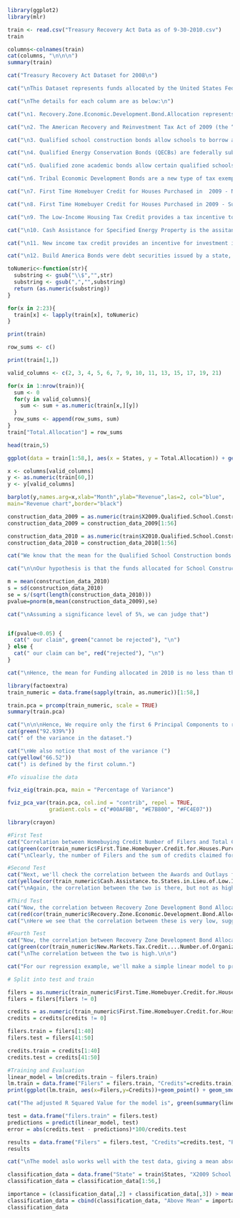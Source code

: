 ```r
library(ggplot2)
library(mlr)

train <- read.csv("Treasury Recovery Act Data as of 9-30-2010.csv")
train
```

```r
columns<-colnames(train)
cat(columns, "\n\n\n")
summary(train)
```

```r
cat("Treasury Recovery Act Dataset for 2008\n")

cat("\nThis Dataset represents funds allocated by the United States Federal Governemnt in response to the Global Financial Crisis of 2008. Every Column represents funding given under a particular act or bond while every row represents funding given to a particular state. The last row also shows us the total funding given to all states in a particular Bond/Act.\n\n")

cat("\nThe details for each column are as below:\n")

cat("\n1. Recovery.Zone.Economic.Development.Bond.Allocation represents the funding given for econmic recovery through a refundable tax credit allowed under section 6431 of the Code equal to 45% of the interest payable by the issuer to investors.\n")

cat("\n2. The American Recovery and Reinvestment Tax Act of 2009 (the “Recovery Act”) created a new category of tax-exempt bonds called Recovery Zone Facility Bonds (“RZFBs”) to assist economic development in distressed areas throughout the United States.\n")

cat("\n3. Qualified school construction bonds allow schools to borrow at a nominal zero percent rate for the rehabilitation, repair and equipping of schools. In addition, QSCB funds can be used to purchase land on which a public school will be built. \n")

cat("\n4. Qualified Energy Conservation Bonds (QECBs) are federally subsidized bonds available to qualified states, local, and tribal issuers. A QECB is not a grant, but is among the lowest-cost public financing available for eligible energy efficiency, renewable energy, and mass commuting projects.\n")

cat("\n5. Qualified zone academic bonds allow certain qualified schools to borrow at nominal interest rates (as low as zero percent) for costs incurred in connection with the establishment of special programs in partnership with the private sector.\n")

cat("\n6. Tribal Economic Development Bonds are a new type of tax exempt borrowing created under the Stimulus Act passed by Congress in February 2009. Up to $2 billion in the aggregate may be issued by tribes nationwide\n")

cat("\n7. First Time Homebuyer Credit for Houses Purchased in  2009 - Number of Filers shows how many filers were there from each state\n")

cat("\n8. First Time Homebuyer Credit for Houses Purchased in 2009 - Sum of Credits Claimed shows the total credits claimed in each state\n")

cat("\n9. The Low-Income Housing Tax Credit provides a tax incentive to construct or rehabilitate affordable rental housing for low-income households.\n")

cat("\n10. Cash Assistance for Specified Energy Property is the assitance given by the treasury in lieu of investment tax credits to eligible applicants for specified energy property used in a trade or business or for the production of income.\n")

cat("\n11. New income tax credit provides an incentive for investment in low-income communities. The US Department of the Treasury competitively allocates tax credit authority to intermediaries that select investment projects.\n")

cat("\n12. Build America Bonds were debt securities issued by a state, municipality, or county to finance capital expenditures.\n")

```

```r
toNumeric<-function(str){
  substring <- gsub("\\$","",str)
  substring <- gsub(",","",substring)
  return (as.numeric(substring))
}

for(x in 2:23){
  train[x] <- lapply(train[x], toNumeric)
}

print(train)
```

```r
row_sums <- c()

print(train[1,])

valid_columns <- c(2, 3, 4, 5, 6, 7, 9, 10, 11, 13, 15, 17, 19, 21)

for(x in 1:nrow(train)){
  sum <- 0
  for(y in valid_columns){
    sum <- sum + as.numeric(train[x,][y])
  }
  row_sums <- append(row_sums, sum)
}
train["Total.Allocation"] = row_sums

head(train,5)

```

```r
ggplot(data = train[1:58,], aes(x = States, y = Total.Allocation)) + geom_point()+ theme(axis.text.x = element_text(hjust = 1, vjust=0.5, angle = 90)) + ggtitle("State Allocation")

x <- columns[valid_columns]
y <- as.numeric(train[60,])
y <- y[valid_columns]

barplot(y,names.arg=x,xlab="Month",ylab="Revenue",las=2, col="blue",
main="Revenue chart",border="black")
```

```r
construction_data_2009 = as.numeric(train$X2009.Qualified.School.Construction.Bond.Allocation)
construction_data_2009 = construction_data_2009[1:56]

construction_data_2010 = as.numeric(train$X2010.Qualified.School.Construction.Bond.Allocation)
construction_data_2010 = construction_data_2010[1:56]

cat("We know that the mean for the Qualified School Construction bonds allocated in 2009 is", yellow(mean(construction_data_2009)))

cat("\n\nOur hypothesis is that the funds allocated for School Construction in 2010 would be less than that of 2009, as this fund was allocated i response to the 2008 financial crash, and after a whole year of recovery the need for funding should be reduced\n")

m = mean(construction_data_2010)
s = sd(construction_data_2010)
se = s/(sqrt(length(construction_data_2010)))
pvalue=pnorm(m,mean(construction_data_2009),se)

cat("\nAssuming a significance level of 5%, we can judge that")


if(pvalue<0.05) {
  cat(" our claim", green("cannot be rejected"), "\n")
} else {
  cat(" our claim can be", red("rejected"), "\n")
}

cat("\nHence, the mean for Funding allocated in 2010 is no less than that allocated in 2009")
```

```r
library(factoextra)
train_numeric = data.frame(sapply(train, as.numeric))[1:58,]

train.pca = prcomp(train_numeric, scale = TRUE)
summary(train.pca)

cat("\n\n\nHence, We require only the first 6 Principal Components to represent ")
cat(green("92.939%"))
cat(" of the variance in the dataset.")

cat("\nWe also notice that most of the variance (")
cat(yellow("66.52"))
cat(") is defined by the first column.")

```

```r
#To visualise the data

fviz_eig(train.pca, main = "Percentage of Variance")

fviz_pca_var(train.pca, col.ind = "contrib", repel = TRUE,
             gradient.cols = c("#00AFBB", "#E7B800", "#FC4E07"))

```

```r
library(crayon)

#First Test
cat("Correlation between Homebuying Credit Number of Filers and Total Credits Issued: ")
cat(green(cor(train_numeric$First.Time.Homebuyer.Credit.for.Houses.Purchased.in..2009...Number.of.Filers, train_numeric$First.Time.Homebuyer.Credit.for.Houses.Purchased.in.2009...Sum.of.Credits.Claimed)))
cat("\nClearly, the number of Filers and the sum of credits claimed for housing are highly correlated.\n\n")

#Second Test
cat("Next, we'll check the correlation between the Awards and Outlays for Low Income Housing Credits, which is: ")
cat(yellow(cor(train_numeric$Cash.Assistance.to.States.in.Lieu.of.Low.Income.Housing.Tax.Credit...Awards, train_numeric$Cash.Assistance.to.States.in.Lieu.of.Low.Income.Housing.Tax.Credit...Outlays)))
cat("\nAgain, the correlation between the two is there, but not as high.\n\n")

#Third Test
cat("Now, the correlation between Recovery Zone Development Bond Allocation and Tribal Bond Allocation: ")
cat(red(cor(train_numeric$Recovery.Zone.Economic.Development.Bond.Allocation, train_numeric$Tribal.Economic.Development.Bond.Allocation)))
cat("\nHere we see that the correlation between these is very low, suggesting that Tribal Zones have little to no effect on Recovery Zones.\n\n")

#Fourth Test
cat("Now, the correlation between Recovery Zone Development Bond Allocation and Facility Bond Allocation: ")
cat(green(cor(train_numeric$New.Markets.Tax.Credit....Number.of.Organizations, train_numeric$New.Markets.Tax.Credit...Awards)))
cat("\nThe correlation between the two is high.\n\n")

```

```r

cat("For our regression example, we'll make a simple linear model to predict the total sum of First Time Homebuyer Credits given the number of Filers for it\n\n")

# Split into test and train

filers = as.numeric(train_numeric$First.Time.Homebuyer.Credit.for.Houses.Purchased.in..2009...Number.of.Filers)
filers = filers[filers != 0]

credits = as.numeric(train_numeric$First.Time.Homebuyer.Credit.for.Houses.Purchased.in.2009...Sum.of.Credits.Claimed)
credits = credits[credits != 0]

filers.train = filers[1:40]
filers.test = filers[41:50]

credits.train = credits[1:40]
credits.test = credits[41:50]

#Training and Evaluation
linear_model = lm(credits.train ~ filers.train)
lm.train = data.frame("Filers" = filers.train, "Credits"=credits.train)
print(ggplot(lm.train, aes(x=Filers,y=Credits))+geom_point() + geom_smooth(method = "lm", formula = y~x,col="red",se =F) + ggtitle("Filers Against Credits Issued"))

cat("The adjusted R Squared Value for the model is", green(summary(linear_model)$r.squared), "which shows that the model has adapted very well to the training data\n")

test = data.frame("filers.train" = filers.test)
predictions = predict(linear_model, test)
error = abs(credits.test - predictions)*100/credits.test

results = data.frame("Filers" = filers.test, "Credits"=credits.test, "Prediction"=predictions, "Error %"=error)
results

cat("\nThe model aslo works well with the test data, giving a mean absolute error of", yellow(mean(error)))
```

```r

classification_data = data.frame("State" = train$States, "X2009 School Funds"=train$X2009.Qualified.School.Construction.Bond.Allocation, "X2010 School Funds" = train$X2010.Qualified.School.Construction.Bond.Allocation)
classification_data = classification_data[1:56,]

importance = (classification_data[,2] + classification_data[,3]) > mean(classification_data[,2] + classification_data[,3])
classification_data = cbind(classification_data, "Above Mean" = importance)
classification_data

```

